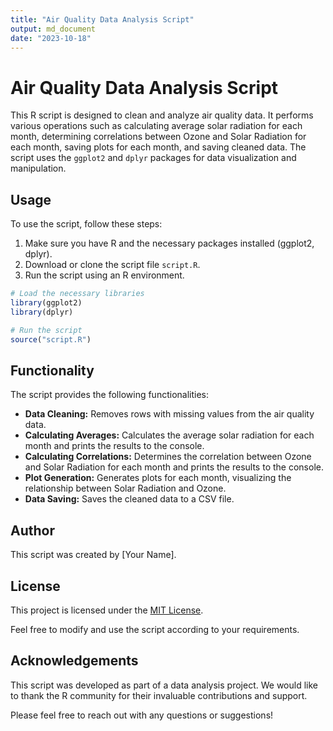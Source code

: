 ```yaml
---
title: "Air Quality Data Analysis Script"
output: md_document
date: "2023-10-18"
---
```


# Air Quality Data Analysis Script

This R script is designed to clean and analyze air quality data. It performs various operations such as calculating average solar radiation for each month, determining correlations between Ozone and Solar Radiation for each month, saving plots for each month, and saving cleaned data. The script uses the `ggplot2` and `dplyr` packages for data visualization and manipulation.

## Usage

To use the script, follow these steps:

1.  Make sure you have R and the necessary packages installed (ggplot2, dplyr).
2.  Download or clone the script file `script.R`.
3.  Run the script using an R environment.

``` r
# Load the necessary libraries
library(ggplot2)
library(dplyr)

# Run the script
source("script.R")
```

## Functionality

The script provides the following functionalities:

-   **Data Cleaning:** Removes rows with missing values from the air quality data.
-   **Calculating Averages:** Calculates the average solar radiation for each month and prints the results to the console.
-   **Calculating Correlations:** Determines the correlation between Ozone and Solar Radiation for each month and prints the results to the console.
-   **Plot Generation:** Generates plots for each month, visualizing the relationship between Solar Radiation and Ozone.
-   **Data Saving:** Saves the cleaned data to a CSV file.

## Author

This script was created by [Your Name].

## License

This project is licensed under the [MIT License](https://opensource.org/licenses/MIT).

Feel free to modify and use the script according to your requirements.

## Acknowledgements

This script was developed as part of a data analysis project. We would like to thank the R community for their invaluable contributions and support.

Please feel free to reach out with any questions or suggestions!
